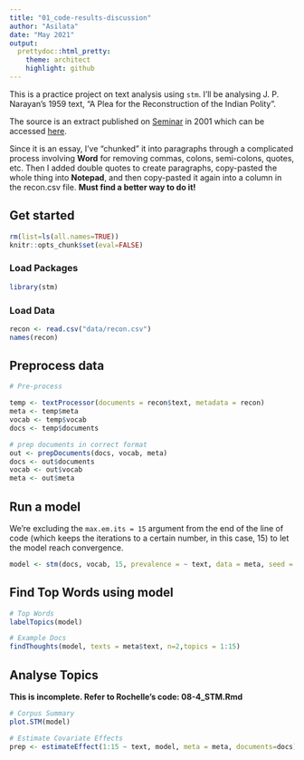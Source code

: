---
title: "01_code-results-discussion"
author: "Asilata"
date: "May 2021"
output:
  prettydoc::html_pretty:
    theme: architect
    highlight: github
---

This is a practice project on text analysis using `stm`. I'll be analysing J. P. Narayan's 1959 text, "A Plea for the Reconstruction of the Indian Polity".

The source is an extract published on [Seminar](https://www.india-seminar.com) in 2001 which can be accessed [here](https://www.india-seminar.com/2001/506/506%20extract.html).

Since it is an essay, I've "chunked" it into paragraphs through a complicated process involving **Word** for removing commas, colons, semi-colons, quotes, etc. Then I added double quotes to create paragraphs, copy-pasted the whole thing into **Notepad**, and then copy-pasted it again into a column in the recon.csv file. **Must find a better way to do it!**

## Get started

```{r setup, include=FALSE}
rm(list=ls(all.names=TRUE))
knitr::opts_chunk$set(eval=FALSE)
```

### Load Packages

```{r load packages}
library(stm)
```

### Load Data

```{r load data}
recon <- read.csv("data/recon.csv")
names(recon)
```

## Preprocess data

```{r preprocess}
# Pre-process

temp <- textProcessor(documents = recon$text, metadata = recon)
meta <- temp$meta
vocab <- temp$vocab
docs <- temp$documents

# prep documents in correct format
out <- prepDocuments(docs, vocab, meta)
docs <- out$documents
vocab <- out$vocab
meta <- out$meta
```

## Run a model

We're excluding the `max.em.its = 15` argument from the end of the line of code (which keeps the iterations to a certain number, in this case, 15) to let the model reach convergence.

```{r model}
model <- stm(docs, vocab, 15, prevalence = ~ text, data = meta, seed = 15)
```

## Find Top Words using model

```{r top words}
# Top Words
labelTopics(model)

# Example Docs
findThoughts(model, texts = meta$text, n=2,topics = 1:15)
```

## Analyse Topics

**This is incomplete. Refer to Rochelle's code: 08-4_STM.Rmd**

```{r analyse topics}
# Corpus Summary
plot.STM(model)

# Estimate Covariate Effects
prep <- estimateEffect(1:15 ~ text, model, meta = meta, documents=docs)

```
